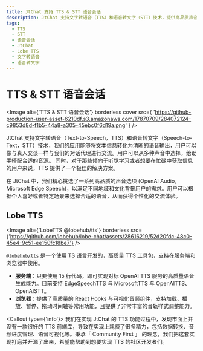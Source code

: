 ```yaml
---
title: JtChat 支持 TTS & STT 语音会话
description: JtChat 支持文字转语音（TTS）和语音转文字（STT）技术，提供高品质声音选项，个性化交流体验。了解更多关于 Lobe TTS 工具包。
tags:
  - TTS
  - STT
  - 语音会话
  - JtChat
  - Lobe TTS
  - 文字转语音
  - 语音转文字
---
```


# TTS & STT 语音会话

<Image
  alt={'TTS & STT 语音会话'}
  borderless
  cover
  src={
    'https://github-production-user-asset-6210df.s3.amazonaws.com/17870709/284072124-c9853d8d-f1b5-44a8-a305-45ebc0f6d19a.png'
  }
/>

JtChat 支持文字转语音（Text-to-Speech，TTS）和语音转文字（Speech-to-Text，STT）技术，我们的应用能够将文本信息转化为清晰的语音输出，用户可以像与真人交谈一样与我们的对话代理进行交流。用户可以从多种声音中选择，给助手搭配合适的音源。 同时，对于那些倾向于听觉学习或者想要在忙碌中获取信息的用户来说，TTS 提供了一个极佳的解决方案。

在 JtChat 中，我们精心挑选了一系列高品质的声音选项 (OpenAI Audio, Microsoft Edge Speech)，以满足不同地域和文化背景用户的需求。用户可以根据个人喜好或者特定场景来选择合适的语音，从而获得个性化的交流体验。

## Lobe TTS

<Image
  alt={'LobeTTS @lobehub/tts'}
  borderless
  src={'https://github.com/lobehub/lobe-chat/assets/28616219/52d20fdc-48c0-45e4-9c51-ee150fc18be7'}
/>

[`@lobehub/tts`](https://tts.lobehub.com) 是一个使用 TS 语言开发的，高质量 TTS 工具包，支持在服务端和浏览器中使用。

- **服务端**：只要使用 15 行代码，即可实现对标 OpenAI TTS 服务的高质量语音生成能力。目前支持 EdgeSpeechTTS 与 MicrosoftTTS 与 OpenAITTS、OpenAISTT。
- **浏览器**：提供了高质量的 React Hooks 与可视化音频组件，支持加载、播放、暂停、拖动时间轴等常用功能，且提供了非常丰富的音轨样式调整能力。

<Callout type={'info'}>
  我们在实现 JtChat 的 TTS 功能过程中，发现市面上并没有一款很好的 TTS
  前端库，导致在实现上耗费了很多精力，包括数据转换、音频进度管理、语音可视化等。秉承「 Community
  First 」 的理念，我们把这套实现打磨并开源了出来，希望能帮助到想要实现 TTS 的社区开发者们。
</Callout>
